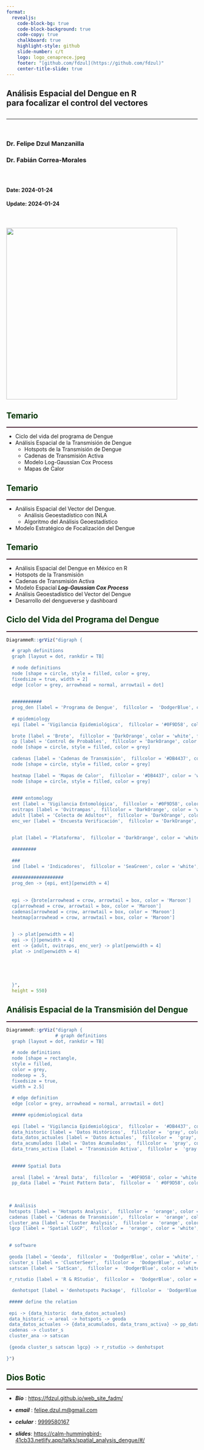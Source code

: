```yaml
---
format: 
  revealjs:
    code-block-bg: true
    code-block-background: true
    code-copy: true
    chalkboard: true
    highlight-style: github
    slide-number: c/t
    logo: logo_cenaprece.jpeg
    footer: "[github.com/fdzul](https://github.com/fdzul)"
    center-title-slide: true
---
```


<h2>Análisis Espacial del Dengue en R
<br> para focalizar el control del vectores
</h2>

<h2>

</h2>

<hr>

<br>


<h3>Dr. Felipe Dzul Manzanilla</h3>

<h3>Dr. Fabián Correa-Morales</h3>

<h3>

</h3>
<br>
<h4>Date: 2024-01-24 </h4>

<h4> Update: 2024-01-24</h4>

<br>

<h4>


![](logo_curso_2024.png){.absolute top="170" left="650" width="450"}

## [Temario]{style="color:#003300;"}
<hr style="height:2px;border-width:0;color:#330019;background-color:#330019">

- Ciclo del vida del programa de Dengue
- Análisis Espacial de la Transmisión de Dengue
  - Hotspots de la Transmisión de Dengue
  - Cadenas de Transmisión Activa
  - Modelo Log-Gaussian Cox Process
  - Mapas de Calor


## [Temario]{style="color:#003300;"}
<hr style="height:2px;border-width:0;color:#330019;background-color:#330019">

- Análisis Espacial del Vector del Dengue.
  - Análisis Geoestadístico con INLA
  - Algoritmo del Análisis Geoestadístico 

- Modelo Estratégico de Focalización del Dengue

## [Temario]{style="color:#003300;"}
<hr style="height:2px;border-width:0;color:#330019;background-color:#330019">

- Análisis Espacial del Dengue en México en R
- Hotspots de la Transmisión
- Cadenas de Transmisión Activa
- Modelo Espacial ***Log-Gaussian Cox Process***
- Análisis Geoestadístico del Vector del Dengue
- Desarrollo del dengueverse y dashboard


## [Ciclo del Vida del Programa del Dengue]{style="color:#003300;" .r-fit-text}
<hr style="height:2px;border-width:0;color:#330019;background-color:#330019">

```r
DiagrammeR::grViz("digraph {

  # graph definitions
  graph [layout = dot, rankdir = TB]
  
  # node definitions
  node [shape = circle, style = filled, color = grey,
  fixedsize = true, width = 2] 
  edge [color = grey, arrowhead = normal, arrowtail = dot]
  
  
  ###########
  prog_den [label = 'Programa de Dengue',  fillcolor =  'DodgerBlue', color = 'white', fontcolor = 'white']
  
  # epidemiology
  epi [label = 'Vigilancia Epidemiológica',  fillcolor = '#0F9D58', color = 'white', fontcolor = 'white']
  
  brote [label = 'Brote',  fillcolor = 'DarkOrange', color = 'white', fontcolor = 'black']
  cp [label = 'Control de Probables',  fillcolor = 'DarkOrange', color = 'white', fontcolor = 'black']
  node [shape = circle, style = filled, color = grey] 
  
  cadenas [label = 'Cadenas de Transmisión',  fillcolor = '#DB4437', color = 'white', fontcolor = 'black']
  node [shape = circle, style = filled, color = grey] 
  
  heatmap [label = 'Mapas de Calor',  fillcolor = '#DB4437', color = 'white', fontcolor = 'black']
  node [shape = circle, style = filled, color = grey] 
  
  
  #### entomology
  ent [label = 'Vigilancia Entomológica',  fillcolor = '#0F9D58', color = 'white', fontcolor = 'white']
  ovitraps [label = 'Ovitrampas',  fillcolor = 'DarkOrange', color = 'white', fontcolor = 'black']
  adult [label = 'Colecta de Adultos*',  fillcolor = 'DarkOrange', color = 'white', fontcolor = 'black']
  enc_ver [label = 'Encuesta Verificación',  fillcolor = 'DarkOrange', color = 'white', fontcolor = 'black']
  
  
  plat [label = 'Plataforma',  fillcolor = 'DarkOrange', color = 'white', fontcolor = 'black']
  
  #########
 
  ###
  ind [label = 'Indicadores',  fillcolor = 'SeaGreen', color = 'white', fontcolor = 'white']
  
  ###################
  prog_den -> {epi, ent}[penwidth = 4]
  
  
  epi -> {brote[arrowhead = crow, arrowtail = box, color = 'Maroon']
  cp[arrowhead = crow, arrowtail = box, color = 'Maroon']
  cadenas[arrowhead = crow, arrowtail = box, color = 'Maroon']
  heatmap[arrowhead = crow, arrowtail = box, color = 'Maroon']
  
  
  } -> plat[penwidth = 4]
  epi -> {}[penwidth = 4]
  ent -> {adult, ovitraps, enc_ver} -> plat[penwidth = 4]  
  plat -> ind[penwidth = 4]
 

 
 
 
  }", 
  height = 550)

```


## [Análisis Espacial de la Transmisión del Dengue]{.r-fit-text style="color:#003300;"}
<hr style="height:2px;border-width:0;color:#330019;background-color:#330019">

```r
DiagrammeR::grViz("digraph {
                  # graph definitions
  graph [layout = dot, rankdir = TB]
  
  # node definitions
  node [shape = rectangle, 
  style = filled, 
  color = grey, 
  nodesep = .5,
  fixedsize = true, 
  width = 2.5] 
  
  # edge definition
  edge [color = grey, arrowhead = normal, arrowtail = dot]
  
  ##### epidemiological data
  
  epi [label = 'Vigilancia Epidemiológica',  fillcolor =  '#DB4437', color = 'white', fontcolor = 'white']
  data_historic [label = 'Datos Históricos',  fillcolor =  'gray', color = 'white', fontcolor = 'white']
  data_datos_actuales [label = 'Datos Actuales',  fillcolor =  'gray', color = 'white', fontcolor = 'white']
  data_acumulados [label = 'Datos Acumulados',  fillcolor =  'gray', color = 'white', fontcolor = 'white']
  data_trans_activa [label = 'Transmisión Activa',  fillcolor =  'gray', color = 'white', fontcolor = 'white']
  
  
  ##### Spatial Data
  
  areal [label = 'Areal Data',  fillcolor =  '#0F9D58', color = 'white', fontcolor = 'white']
  pp_data [label = 'Point Pattern Data',  fillcolor =  ' #0F9D58', color = 'white', fontcolor = 'white']
  
  
 
 # Análisis 
 hotspots [label = 'Hotspots Analysis',  fillcolor =  'orange', color = 'white', fontcolor = 'black']
 cadenas [label = 'Cadenas de Transmisión',  fillcolor =  'orange', color = 'white', fontcolor = 'black']
 cluster_ana [label = 'Cluster Analysis',  fillcolor =  'orange', color = 'white', fontcolor = 'black']
 lgcp [label = 'Spatial LGCP',  fillcolor =  'orange', color = 'white', fontcolor = 'black']
 
 
 # software
 
 geoda [label = 'Geoda',  fillcolor =  'DodgerBlue', color = 'white', fontcolor = 'white']
 cluster_s [label = 'ClusterSeer',  fillcolor =  'DodgerBlue', color = 'white', fontcolor = 'white']
 satscan [label = 'SatScan',  fillcolor =  'DodgerBlue', color = 'white', fontcolor = 'white']
 
 r_rstudio [label = 'R & RStudio',  fillcolor =  'DodgerBlue', color = 'white', fontcolor = 'white']

  denhotspot [label = 'denhotspots Package',  fillcolor =  'DodgerBlue', color = 'white', fontcolor = 'white'] 
 
 ##### define the relation
 
 epi -> {data_historic  data_datos_actuales}
 data_historic -> areal -> hotspots -> geoda
 data_datos_actuales -> {data_acumulados, data_trans_activa} -> pp_data -> {cadenas cluster_ana lgcp}
 cadenas -> cluster_s
 cluster_ana -> satscan
 
 {geoda cluster_s satscan lgcp} -> r_rstudio -> denhotspot
 
}")

```


## [Dios Botic]{style="color:#003300;"}
<hr style="height:2px;border-width:0;color:#330019;background-color:#330019">

-   ***Bio*** : [https://fdzul.github.io/web_site_fadm/]()

-   ***email*** : [felipe.dzul.m@gmail.com]()

-   ***celular*** : [9999580167]()

-   ***slides***: [https://calm-hummingbird-41cb33.netlify.app/talks/spatial_analysis_dengue/#/]()
